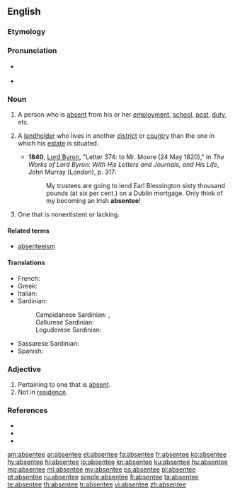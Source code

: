 {{also|absentée}}
==English==
{{wikipedia|dab=absentee}}

===Etymology===
{{suffix|absent|ee}}

===Pronunciation===
* {{a|US}} {{IPA|/ˌæb.sn̩ˈti/}}
* {{rhymes|iː}}

===Noun===
{{en-noun}}

# A person who is [[absent]] from his or her [[employment]], [[school]], [[post]], [[duty]], etc.
# {{context|chiefly|British|historical}} A [[landholder]] who lives in another [[district]] or [[country]] than the one in which his [[estate]] is situated.
#* '''1840''', [[w:George_Byron,_6th_Baron_Byron|Lord Byron]], "Letter 374: to Mr. Moore (24 May 1820)," in ''The Works of Lord Byron: With His Letters and Journals, and His Life'', John Murray (London), p. 317:
#*: My trustees are going to lend Earl Blessington sixty thousand pounds (at six per cent.) on a Dublin mortgage.  Only think of my becoming an Irish '''absentee'''!
# One that is nonextistent or lacking.

====Related terms====
* [[absenteeism]]

====Translations====
{{trans-top|A person who is absent}}
* French: {{t+|fr|absent|m}}
* Greek: {{t+|el|απών|m|tr=apón|sc=Grek}}
* Italian: {{t+|it|assente}}
* Sardinian:
*: Campidanese Sardinian: {{tø|sro|ausente}}, {{tø|sro|stesiau}}
*: Gallurese Sardinian: {{tø|sdn|assenti}}
*: Logudorese Sardinian: {{tø|src|ausente}}
{{trans-mid}}
* Sassarese Sardinian: {{tø|sdc|assenti}}
* Spanish: {{t+|es|ausente|m|f}}
{{trans-bottom}}
{{trans-top|A landholder who lives in another district or country than the one in which his estate is situated}}
{{trans-mid}}
{{trans-bottom}}

===Adjective===
{{en-adj|-}}

# Pertaining to one that is [[absent]].
# Not in [[residence]].

===References===
* {{R:Webster 1828|absentee}}
* {{R:Webster 1913|absentee}}
* {{R:Dictionary.com|absentee}}

[[am:absentee]]
[[ar:absentee]]
[[et:absentee]]
[[fa:absentee]]
[[fr:absentee]]
[[ko:absentee]]
[[hy:absentee]]
[[hi:absentee]]
[[io:absentee]]
[[kn:absentee]]
[[ku:absentee]]
[[hu:absentee]]
[[mg:absentee]]
[[ml:absentee]]
[[my:absentee]]
[[ps:absentee]]
[[pl:absentee]]
[[pt:absentee]]
[[ru:absentee]]
[[simple:absentee]]
[[fi:absentee]]
[[ta:absentee]]
[[te:absentee]]
[[th:absentee]]
[[tr:absentee]]
[[vi:absentee]]
[[zh:absentee]]